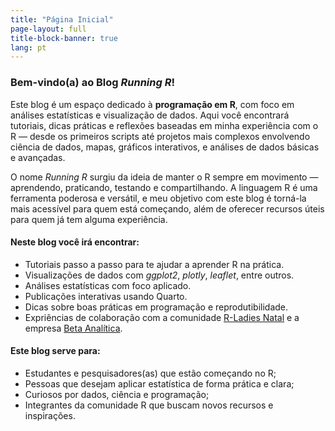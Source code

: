 ---
title: "Página Inicial"
page-layout: full
title-block-banner: true
lang: pt
---

### **Bem-vindo(a) ao Blog *Running R*!**

Este blog é um espaço dedicado à **programação em R**, com foco em análises estatísticas e visualização de dados. Aqui você encontrará tutoriais, dicas práticas e reflexões baseadas em minha experiência com o R --- desde os primeiros scripts até projetos mais complexos envolvendo ciência de dados, mapas, gráficos interativos, e análises de dados básicas e avançadas.

O nome *Running R* surgiu da ideia de manter o R sempre em movimento --- aprendendo, praticando, testando e compartilhando. A linguagem R é uma ferramenta poderosa e versátil, e meu objetivo com este blog é torná-la mais acessível para quem está começando, além de oferecer recursos úteis para quem já tem alguma experiência.

#### Neste blog você irá encontrar:

-   Tutoriais passo a passo para te ajudar a aprender R na prática.
-   Visualizações de dados com *ggplot2*, *plotly*, *leaflet*, entre outros.
-   Análises estatísticas com foco aplicado.
-   Publicações interativas usando Quarto.
-   Dicas sobre boas práticas em programação e reprodutibilidade.
-   Expriências de colaboração com a comunidade [R-Ladies Natal](https://rladies.org/) e a empresa [Beta Analítica](https://www.instagram.com/beta.analitica/).

#### Este blog serve para:

-   Estudantes e pesquisadores(as) que estão começando no R;
-   Pessoas que desejam aplicar estatística de forma prática e clara;
-   Curiosos por dados, ciência e programação;
-   Integrantes da comunidade R que buscam novos recursos e inspirações.
